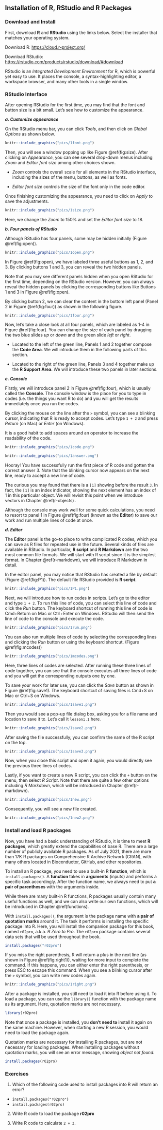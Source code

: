 ## Installation of R, RStudio and R Packages  {#Installation} 

### Download and Install {#download-install}

First, download **R** and **RStudio** using the links below. Select the installer that matches your operating system.

Download R: <https://cloud.r-project.org/>

Download RStudio: <https://rstudio.com/products/rstudio/download/#download>

<!-- ::: {.infobox .caution data-latex="{caution}"} -->
<!-- For a step-by-step demonstration, you can refer to the YouTube video via the following **link**. -->
<!-- ::: -->

RStudio is an *Integrated Development Environment* for R, which is powerful yet easy to use. It places the console, a syntax-highlighting editor, a workspace browser, and many other tools in a single window.

### RStudio Interface {#rstudio-interface}

After opening RStudio for the first time, you may find that the font and button size is a bit small. Let's see how to customize the appearance.

***a. Customize appearance***

On the RStudio menu bar, you can click *Tools*, and then click on *Global Options* as shown below.

```r
knitr::include_graphics("pics/1font.png")
```

Then, you will see a window popping up like Figure \@ref(fig:size). After clicking on *Appearance*, you can see several drop-down menus including *Zoom* and *Editor font size* among other choices shown.

- *Zoom* controls the overall scale for all elements in the RStudio interface, including the sizes of the menu, buttons, as well as fonts.

- *Editor font size* controls the size of the font only in the code editor.

Once finishing customizing the appearance, you need to click on *Apply* to save the adjustments.

```r
knitr::include_graphics("pics/1size.png")
```

Here, we change the *Zoom* to 150% and set the *Editor font size* to 18.

***b.  Four panels of RStudio***

Although RStudio has four panels, some may be hidden initially (Figure \@ref(fig:open)).

```r
knitr::include_graphics("pics/1open.png")
```

In Figure \@ref(fig:open), we have labeled three useful buttons as 1, 2, and 3. By clicking buttons 1 and 3, you can reveal the two hidden panels.

::: {.infobox .caution data-latex="{caution}"}
Note that you may see different panels hidden when you open RStudio for the first time, depending on the RStudio version. However, you can always reveal the hidden panels by clicking the corresponding buttons like Buttons 1 and 3 in Figure \@ref(fig:open).
::: 

By clicking button 2, we can clear the content in the bottom left panel (Panel 2 in Figure \@ref(fig:four)) as shown in the following figure. 

```r
knitr::include_graphics("pics/1four.png")
```

Now, let's take a close look at all four panels, which are labeled as 1-4 in Figure \@ref(fig:four). You can change the size of each panel by dragging the two blue slides *up* or *down* and the green slide *left* or *right*.

-   Located to the left of the green line, Panels 1 and 2 together compose the **Code Area**. We will introduce them in the following parts of this section.

-   Located to the right of the green line, Panels 3 and 4 together make up the **R Support Area**. We will introduce these two panels in later sections. 

***c.  Console***

Firstly, we will introduce panel 2 in Figure \@ref(fig:four), which is usually called the **Console**. The console window is the place for you to type in codes (i.e. the things you want R to do) and you will get the results immediately once you run the codes.

By clicking the mouse on the line after the `>` symbol, you can see a blinking cursor, indicating that R is ready to accept codes. Let's type `1 + 2` and press *Return* (on Mac) or *Enter* (on Windows).

::: {.infobox .caution data-latex="{caution}"}
It is a good habit to add spaces around an operator to increase the readability of the code.
:::

```r
knitr::include_graphics("pics/1code.png")
```


```r
knitr::include_graphics("pics/1answer.png")
```

Hooray! You have successfully run the first piece of R code and gotten the correct answer 3. Note that the blinking cursor now appears on the next line, ready to accept a new line of code.

::: {.infobox .caution data-latex="{caution}"}
The curious you may found that there is a `[1]` showing before the result `3`.  In fact, the `[1]` is an index indicator, showing the next element has an index of 1 in this particular object. We will revisit this point when we introduce vectors in  Chapter \@ref(r-objects) . 
:::


Although the console may work well for some quick calculations, you need to resort to panel 1 in Figure \@ref(fig:four) (known as the **Editor**) to save our work and run multiple lines of code at once.

***d. Editor***

The **Editor** panel is the go-to place to write complicated R codes, which you can save as R files for repeated use in the future. Several kinds of files are available in RStudio. In particular, **R script** and **R Markdown**  are the two most common file formats. We will start with R script since it is the simplest format. In Chapter \@ref(r-markdown), we will introduce R Markdown in detail.

In the editor panel, you may notice that RStudio has created a file by default (Figure \@ref(fig:P1)). The default file RStudio provided is **R script**.
 
```r
knitr::include_graphics("pics/1P1.png")
```


Next, we will introduce how to run codes in scripts. Let's go to the editor and type `1 + 2`. To run this line of code, you can select this line of code and click the *Run* button. The keyboard shortcut of running this line of code is Cmd+Return on Mac or Ctrl+Enter on Windows. RStudio will then send the line of code to the console and execute the code. 

```r
knitr::include_graphics("pics/1run.png")
```

You can also run multiple lines of code by selecting the corresponding lines and clicking the *Run* button or using the keyboard shortcut. (Figure \@ref(fig:mcodes))

```r
knitr::include_graphics("pics/1mcodes.png")
```

Here, three lines of codes are selected. After running these three lines of code together, you can see that the console executes all three lines of code and you will get the corresponding outputs one by one. 

To save your work for later use, you can click the *Save* button as shown in Figure \@ref(fig:save1). The keyboard shortcut of saving files is Cmd+S on Mac or Ctrl+S on Windows.

```r
knitr::include_graphics("pics/1save1.png")
```

Then you would see a pop-up file dialog box, asking you for a file name and location to save it to. Let's call it `lesson1.1` here.

```r
knitr::include_graphics("pics/1save2.png")
```

After saving the file successfully, you can confirm the name of the R script on the top.

```r
knitr::include_graphics("pics/1save3.png")
```

Now, when you close this script and open it again, you would directly see the previous three lines of codes.

Lastly, if you want to create a new R script, you can click the `+` button on the menu, then select *R Script*. Note that there are quite a few other options including *R Markdown*, which will be introduced in Chapter \@ref(r-markdown). 

```r
knitr::include_graphics("pics/1new.png")
```

Consequently, you will see a new file created. 

```r
knitr::include_graphics("pics/1new2.png")
```






### Install and load R packages

Now, you have had a basic understanding of RStudio, it is time to meet **R packages**, which greatly extend the capabilities of base R. There are a large number of publicly available R packages. As of July 2021, there are more than 17K R packages on Comprehensive R Archive Network (CRAN), with many others located in Bioconductor, GitHub, and other repositories.  

To install an R package, you need to use a built-in R **function**, which is  `install.packages()`. A **function** takes in **arguments** (inputs) and performs a specific task accordingly. After the function name, we always need to put **a pair of parentheses** with the arguments inside. 

While there are many built-in R functions, R packages usually contain many useful functions as well, and we can also write our own functions, which will be introduced in Chapter \@ref(functions).  

With `install.packages()`, the argument is the package name with **a pair of quotation marks** around it. The task it performs is installing the specific package into R.  Here, you will install the companion package for this book, named `r02pro`, a.k.a. *R Zero to Pro*. The `r02pro` package contains several data sets that will be used throughout the book.

```r
install.packages("r02pro")
```

::: {.infobox .caution data-latex="{caution}"}
If you miss the right parenthesis, R will return a plus in the next line (as shown in Figure \@ref(fig:right1)), waiting for more input to complete the command. If this happens, you can either enter the right parenthesis, or press ESC to escape this command. When you see a blinking cursor after the `>` symbol, you can write new codes again.
:::

```r
knitr::include_graphics("pics/1right.png")
```

After a package is installed, you still need to load it into R before using it. To load a package, you can use the `library()` function with the package name as its argument. Here, quotation marks are not necessary.

```r
library(r02pro)
```

Note that once a package is installed, you **don't need to** install it again on the same machine. However, when starting a new R session, you would need to load the package again.

::: {.infobox .caution data-latex="{caution}"}
Quotation marks are necessary for installing R packages, but are not necessary for loading packages. When installing packages without quotation marks, you will see an error message, showing *object not found*.
```r
install.packages(r02pro)
```

:::


### Exercises

1. Which of the following code used to install packages into R will return an error?

- `install.packages("r02pro")`
- `install.packages(r02pro)`

2. Write R code to load the package **r02pro**

3. Write R code to calculate `2 + 3`.


